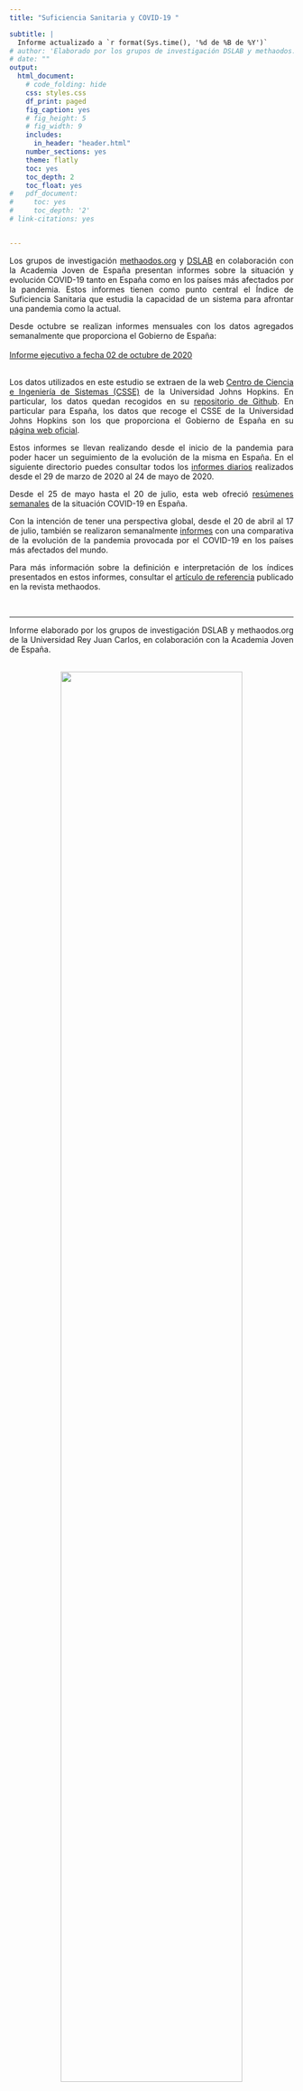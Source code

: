 ```yaml
---
title: "Suficiencia Sanitaria y COVID-19 "

subtitle: |
  Informe actualizado a `r format(Sys.time(), '%d de %B de %Y')`
# author: 'Elaborado por los grupos de investigación DSLAB y methaodos.org de la Universidad Rey Juan Carlos, en colaboración con la Academia Joven de España.'
# date: ""
output:
  html_document:
    # code_folding: hide
    css: styles.css
    df_print: paged
    fig_caption: yes
    # fig_height: 5
    # fig_width: 9
    includes:
      in_header: "header.html"
    number_sections: yes
    theme: flatly
    toc: yes
    toc_depth: 2
    toc_float: yes
#   pdf_document:
#     toc: yes
#     toc_depth: '2'
# link-citations: yes


---
```

<style>
#TOC::before {
  content: "";
  display: block;
  height: 150px;
  margin: 2em 10px 20px 10px;
  background-image: url("https://raw.githubusercontent.com/URJCDSLab/website/gh-pages/research/projects/covid19/reports/logos_v.png");
  background-size: contain;
  background-position: center center;
  background-repeat: no-repeat;
}
body {
text-align: justify}

</style>



Los grupos de investigación <a href="https://www.methaodos.org/" target="_blank">methaodos.org</a> y <a href="http://www.datasciencelab.es/" target="_blank">DSLAB</a> en colaboración con la Academia Joven de España presentan informes sobre la situación y evolución COVID-19 tanto en España como en los países más afectados por la pandemia. Estos informes tienen como punto central el Índice de Suficiencia Sanitaria que estudia la capacidad de un sistema para afrontar una pandemia como la actual.

Desde octubre se realizan informes mensuales con los datos agregados semanalmente que proporciona el Gobierno de España: 
<br><br>
<a href="https://dslab-website.s3.eu-central-1.amazonaws.com/20201002_COVID19_DSLAB_informe_ejecutivo.pdf" target="_blank">Informe ejecutivo a fecha 02 de octubre de 2020</a>
<br><br> 

Los datos utilizados en este estudio se extraen de la web <a href="https://systems.jhu.edu/" target="_blank">Centro de Ciencia e Ingeniería de Sistemas (CSSE)</a> de la Universidad Johns Hopkins. En particular, los datos quedan recogidos en su <a href="https://github.com/CSSEGISandData/COVID-19" target="_blank">repositorio de Github</a>. En particular para España, los datos que recoge el CSSE de la Universidad Johns Hopkins son los que proporciona el Gobierno de España en su 
<a href="https://www.mscbs.gob.es/profesionales/saludPublica/ccayes/alertasActual/nCov/situacionActual.htm" target="_blank">página web oficial</a>.

Estos informes se llevan realizando desde el inicio de la pandemia para poder hacer un seguimiento de la evolución de la misma en España. En el siguiente directorio puedes consultar todos los <a href="https://github.com/URJCDSLab/website/tree/gh-pages/research/projects/covid19/informes_ejecutivos" target="_blank">informes diarios</a> realizados desde el 29 de marzo de 2020 al 24 de mayo de 2020.

Desde el 25 de mayo hasta el 20 de julio, esta web ofreció <a href="https://github.com/URJCDSLab/website/tree/gh-pages/research/projects/covid19/informes_semanales" target="_blank">resúmenes semanales</a> de la situación COVID-19 en España.

Con la intención de tener una perspectiva global, desde el 20 de abril al 17 de julio, también se realizaron semanalmente  <a href="https://github.com/URJCDSLab/website/tree/gh-pages/research/projects/covid19/summaries" target="_blank">informes</a> con una comparativa de la evolución de la pandemia provocada por el COVID-19 en los países más afectados del mundo. 


Para más información sobre la definición e interpretación de los índices presentados en estos informes, consultar el  <a href="https://www.methaodos.org/revista-methaodos/index.php/methaodos/article/view/349" target="_blank">artículo de referencia</a> publicado en la revista methaodos.


<!-- <br> -->
<!-- <a href="https://dslab-website.s3.eu-central-1.amazonaws.com/20200717_COVID19_DSLAB_informe_semanal.pdf" target="_blank">Informe resumido consolidado a fecha 20 de julio de 2020</a> -->
<!-- <br>  -->

<!-- <br> -->
<!-- <a href="https://dslab-website.s3.eu-central-1.amazonaws.com/20200629_COVID19_DSLAB_informe_semanal.pdf" target="_blank">Informe semanal a fecha 29 de junio de 2020</a> -->
<!-- <br>  -->

<!-- <br> -->
<!-- <a href="https://dslab-website.s3.eu-central-1.amazonaws.com/20200622_COVID19_DSLAB_informe_semanal.pdf" target="_blank">Informe semanal a fecha 22 de junio de 2020</a> -->
<!-- <br>  -->

<!-- <br> -->
<!-- <a href="https://dslab-website.s3.eu-central-1.amazonaws.com/20200615_COVID19_DSLAB_informe_semanal.pdf" target="_blank">Informe semanal a fecha 15 de junio de 2020</a> -->
<!-- <br>  -->


<!-- <br> -->
<!-- <a href="https://dslab-website.s3.eu-central-1.amazonaws.com/20200608_COVID19_DSLAB_informe_semanal.pdf" target="_blank">Informe semanal a fecha 08 de junio de 2020</a> -->
<!-- <br>  -->

<!-- <br> -->
<!-- <a href="https://dslab-website.s3.eu-central-1.amazonaws.com/20200601_COVID19_DSLAB_informe_semanal.pdf" target="_blank">Informe semanal a fecha 01 de junio de 2020</a> -->
<!-- <br>  -->

<!-- <br> -->
<!-- <a href="https://dslab-website.s3.eu-central-1.amazonaws.com/20200525_COVID19_DSLAB_informe_semanal.pdf" target="_blank">Informe semanal a fecha 25 de mayo de 2020</a> -->
<!-- <br>  -->

   


<br>
<hr>
Informe elaborado por los grupos de investigación DSLAB y methaodos.org de la Universidad Rey Juan Carlos, en colaboración con la Academia Joven de España.







<br>
<center>
![](logos_h.png){width=80%}
</center>

<br><br>
<DIV align="left">
 <P><a rel="license" href="http://creativecommons.org/licenses/by-sa/4.0/" target="_blank"><img alt="Licencia de Creative Commons" style="border-width:0" src="https://i.creativecommons.org/l/by-sa/4.0/88x31.png" /></a>
 <P>Este obra está bajo una <a rel="license" href="http://creativecommons.org/licenses/by-sa/4.0/" target="_blank">licencia de Creative Commons Reconocimiento-CompartirIgual 4.0 Internacional</a>.
</DIV>